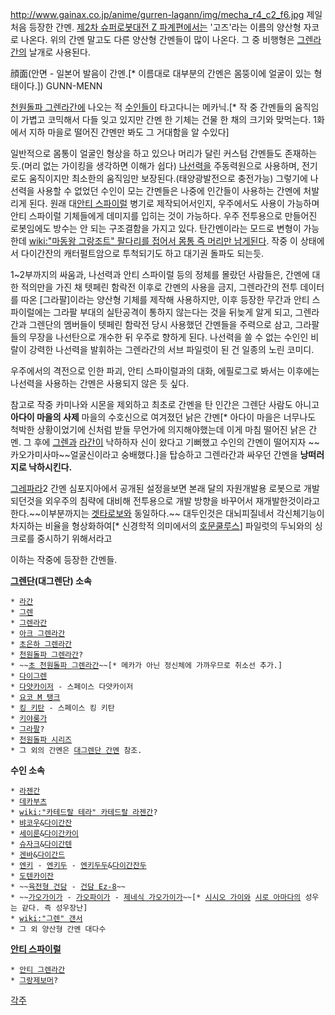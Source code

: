 http://www.gainax.co.jp/anime/gurren-lagann/img/mecha_r4_c2_f6.jpg
제일 처음 등장한 간멘. [[제2차 슈퍼로봇대전 Z 파계편]]에서는 '고즈'라는 이름의 양산형 자코로 나온다.
위의 간멘 말고도 다른 양산형 간멘들이 많이 나온다. 그 중 비행형은 [[그렌라간]]의 날개로 사용된다.

顔面(안면 - 일본어 발음이 간멘.[* 이름대로 대부분의 간멘은 몸뚱이에 얼굴이 있는 형태이다.])
GUNN-MENN

[[천원돌파 그렌라간]]에 나오는 적 [[수인]]들이 타고다니는 메카닉.[* 작 중 간멘들의 움직임이 가볍고 코믹해서 다들 잊고 있지만 간멘 한 기체는 건물 한 채의 크기와 맞먹는다. 1화에서 지하 마을로 떨어진 간멘만 봐도 그 거대함을 알 수있다]

일반적으로 몸통이 얼굴인 형상을 하고 있으나 머리가 달린 커스텀 간멘들도 존재하는 듯.(머리 없는 가이킹을 생각하면 이해가 쉽다) [[나선력]]을 주동력원으로 사용하며, 전기로도 움직이지만 최소한의 움직임만 보장된다.(태양광발전으로 충전가능) 그렇기에 나선력을 사용할 수 없었던 수인이 모는 간멘들은 나중에 인간들이 사용하는 간멘에 처발리게 된다. 원래 대[[안티 스파이럴]] 병기로 제작되어서인지, 우주에서도 사용이 가능하며 안티 스파이럴 기체들에게 데미지를 입히는 것이 가능하다. 우주 전투용으로 만들어진 로봇임에도 방수는 안 되는 구조결함을 가지고 있다. 탄간멘이라는 모드로 변형이 가능한데 [[wiki:"마동왕 그랑조트" 팔다리를 접어서 몸통 즉 머리만 남게된다]]. 작중 이 상태에서 다이간잔의 캐터펄트암으로 투척되기도 하고 대기권 돌파도 되는듯.

1~2부까지의 싸움과, 나선력과 안티 스파이럴 등의 정체를 몰랐던 사람들은, 간멘에 대한 적의만을 가진 채 텟페린 함락전 이후로 간멘의 사용을 금지, 그렌라간의 전투 데이터를 따온 [그라팔]이라는 양산형 기체를 제작해 사용하지만, 이후 등장한 무간과 안티 스파이럴에는 그라팔 부대의 실탄공격이 통하지 않는다는 것을 뒤늦게 알게 되고, 그렌라간과 그렌단의 멤버들이 텟페린 함락전 당시 사용했던 간멘들을 주력으로 삼고, 그라팔들의 무장을 나선탄으로 개수한 뒤 우주로 향하게 된다. 나선력을 쓸 수 없는 수인인 비랄이 강력한 나선력을 발휘하는 그렌라간의 서브 파일럿이 된 건 일종의 노린 코미디.

우주에서의 격전으로 인한 파괴, 안티 스파이럴과의 대화, 에필로그로 봐서는 이후에는 나선력을 사용하는 간멘은 사용되지 않은 듯 싶다.

참고로 작중 카미나와 시몬을 제외하고 최초로 간멘을 탄 인간은 그렌단 사람도 아니고 '''아다이 마을의 사제''' 마을의 수호신으로 여겨졌던 낡은 간멘[* 아다이 마을은 너무나도 척박한 상황이었기에 신처럼 받들 무언가에 의지해야했는데 이게 마침 떨어진 낡은 간멘. 그 후에 [[그렌]]과 [[라간]]이 낙하하자 신이 왔다고 기뻐했고 수인의 간멘이 떨어지자 ~~카오가미사마~~얼굴신이라고 숭배했다.]을 탑승하고 그렌라간과 싸우던 간멘을 '''낭떠러지로 낙하시킨다.'''

[[그레파라]]2 간멘 심포지아에서 공개된 설정을보면 
본래 달의 자원개발용 로봇으로 개발되던것을 외우주의 침략에 대비해 전투용으로 개발 방향을 바꾸어서 재개발한것이라고한다.~~이부분까지는 [[겟타로보]]와 동일하다.~~ 대두인것은 대뇌피질네서 각신체기능이 차지하는 비율을 형상화하여[* 신경학적 의미에서의 [[호문쿨루스]]] 파일럿의 두뇌와의 싱크로를 중시하기 위해서라고

이하는 작중에 등장한 간멘들.

'''[[그렌단]](대그렌단) 소속'''
 * [[라간]]
 * [[그렌]]
 * [[그렌라간]]
 * [[아크 그렌라간]]
 * [[초은하 그렌라간]]
 * [[천원돌파 그렌라간(천원돌파 그렌라간)|천원돌파 그렌라간]]?
 * ~~[[초 천원돌파 그렌라간]]~~[* 메카가 아닌 정신체에 가까우므로 취소선 추가.]
 * [[다이그렌]]
 * [[다얏카이저]] - 스페이스 다얏카이저
 * [[요코 M 탱크]]
 * [[킹 키탄]] - 스페이스 킹 키탄
 * [[키야룽가]]
 * [[그라팔]]?
 * [[천원돌파 시리즈]]
 * 그 외의 간멘은 [[대그렌단 간멘]] 참조.

'''수인 소속'''
 * [[라젠간]]
 * [[데카부츠]]
 * [[wiki:"카테드랄 테라" 카테드랄 라젠간]]?
 * [[뱌코우]]&[[다이간잔]]
 * [[세이룬]]&[[다이간카이]]
 * [[슈자크]]&[[다이간텐]]
 * [[겐바]]&[[다이간드]]
 * [[엔키]] - [[엔키두]] - [[엔키두두]]&[[다이간잔두]]
 * [[도텐카이잔]]
 * ~~[[육전형 건담]] - [[건담 Ez-8]]~~
 * ~~[[가오가이가]] - [[가오파이가]] - [[제네식 가오가이가]]~~[* [[시시오 가이]]와 [[시로 아마다]]의 성우는 같다. 즉 성우장난]
 * [[wiki:"그렌" 갠서]]
 * 그 외 양산형 간멘 대다수

'''[[안티 스파이럴]]'''
 * [[안티 그렌라간]]
 * [[그랑제보머]]?

[[각주]]
